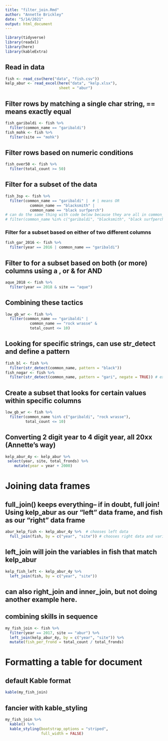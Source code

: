 ```yaml
---
title: "filter_join.Rmd"
author: "Annette Brickley"
date: "5/14/2021"
output: html_document
---
```


```r
library(tidyverse)
library(readxl)
library(here) 
library(kableExtra)
```

## Read in data
```r
fish <- read_csv(here("data", "fish.csv"))
kelp_abur <- read_excel(here("data", "kelp.xlsx"),
                        sheet = "abur")
```

## Filter rows by matching a single char string, == means exactly equal
```r
fish_garibaldi <- fish %>% 
  filter(common_name == "garibaldi")
fish_mohk <- fish %>% 
  filter(site == "mohk")
```

## Filter rows based on numeric conditions
```r
fish_over50 <- fish %>% 
  filter(total_count >= 50)
```

## Filter for a subset of the data
```r
fish_3sp <- fish %>% 
  filter(common_name == "garibaldi" |  # | means OR
           common_name == "blacksmith" |
           common_name == "black surfperch")
# can do the same thing with code below because they are all in common_name
# filter(common_name %in% c("garibaldi", "blacksmith", "black surfperch"))
```

### Filter for a subset based on either of two different columns
```r
fish_gar_2016 <- fish %>% 
  filter(year == 2016 | common_name == "garibaldi")
```

## Filter to for a subset based on both (or more) columns using a , or & for AND
```r
aque_2018 <- fish %>% 
  filter(year == 2018 & site == "aque")
```

## Combining these tactics
```r
low_gb_wr <- fish %>% 
  filter(common_name == "garibaldi" |
           common_name == "rock wrasse" &
           total_count <= 10)
```

## Looking for specific strings, can use str_detect and define a pattern
```r
fish_bl <- fish %>% 
  filter(str_detect(common_name, pattern = "black"))
fish_nogar <- fish %>% 
  filter(str_detect(common_name, pattern = "gari", negate = TRUE)) # excludes any with pattern
```

## Create a subset that looks for certain values within specific columns
```r
low_gb_wr <- fish %>% 
  filter(common_name %in% c("garibaldi", "rock wrasse"),
         total_count <= 10)
```

## Converting 2 digit year to 4 digit year, all 20xx (Annette's way)
```r
kelp_abur_4y <- kelp_abur %>%
 select(year, site, total_fronds) %>%
    mutate(year = year + 2000)
```

# Joining data frames
## full_join() keeps everything-- if in doubt, full join! Using kelp_abur as our “left” data frame, and fish as our “right” data frame
```r
abur_kelp_fish <- kelp_abur_4y %>%  # chooses left data
  full_join(fish, by = c("year", "site")) # chooses right data and variables to merge by
```

## left_join will join the variables in fish that match kelp_abur
```r
kelp_fish_left <- kelp_abur_4y %>% 
  left_join(fish, by = c("year", "site"))
```

## can also right_join and inner_join, but not doing another example here.

## combining skills in sequence
```r
my_fish_join <- fish %>% 
  filter(year == 2017, site == "abur") %>% 
  left_join(kelp_abur_4y, by = c("year", "site")) %>% 
  mutate(fish_per_frond = total_count / total_fronds)
```
# Formatting a table for document
## default Kable format
```r
kable(my_fish_join)
```

## fancier with kable_styling
```r
my_fish_join %>% 
  kable() %>% 
  kable_styling(bootstrap_options = "striped",
                full_width = FALSE)
```
